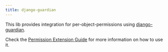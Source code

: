 ```yaml
---
title: django-guardian
---
```



This lib provides integration for per-object-permissions using
[django-guardian](https://django-guardian.readthedocs.io/en/stable/).

Check the [Permission Extension Guide](../guide/permissions) for more information
on how to use it.
